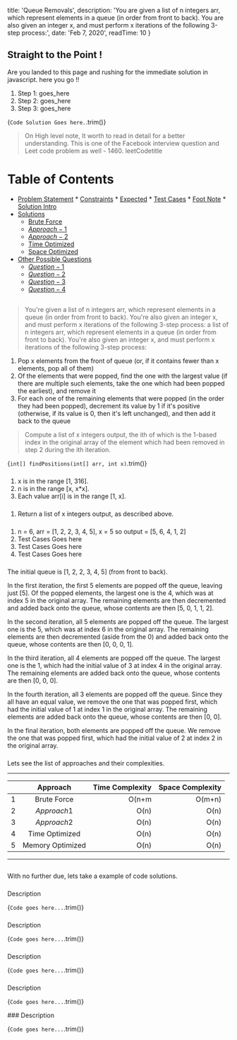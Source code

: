 
  title: 'Queue Removals',
  description: 'You are given a list of n integers arr, which represent elements in a queue (in order from front to back). You are also given an integer x, and must perform x iterations of the following 3-step process:',
  date: 'Feb 7, 2020',
  readTime: 10
}



## Straight to the Point !
Are you landed to this page and rushing for the immediate solution in javascript. here you go !!
1. Step 1: goes_here
1. Step 2: goes_here
1. Step 3: goes_here

<CodeBlock>{`
Code Solution Goes here.
`.trim()}</CodeBlock>

> On High level note, It worth to read in detail for a better understanding.
This is one of the Facebook interview question and Leet code problem as well - <ExternalLink url="$leetCode$">1460. leetCodetitle</ExternalLink>

Table of Contents
=================

   * [Problem Statement](#problem-statement)
    * [Constraints](#constraints)
    * [Expected](#expected)
    * [Test Cases](#test-cases)
    * [Foot Note](#foot-note)
    * [Solution Intro](#solution-intro)
   * [Solutions](#solutions)
      * [Brute Force](#brute-force)
      * [$Approach-1$](#$Approach-1$)
      * [$Approach-2$](#$Approach-2$)
      * [Time Optimized](#time-optimized)
      * [Space Optimized](#space-optimized)
   * [Other Possible Questions](#other-questions)
      * [$Question-1$](#$Question-1$)
      * [$Question-2$](#$Question-2$)
      * [$Question-3$](#$Question-3$)
      * [$Question-4$](#$Question-4$)

## <AnchorLink label="Problem Statement" name />
>  You're given a list of n integers arr, which represent elements in a queue (in order from front to back). You're also given an integer x, and must perform x iterations of the following 3-step process:
 a list of n integers arr, which represent elements in a queue (in order from front to back). You're also given an integer x, and must perform x iterations of the following 3-step process:

1. Pop x elements from the front of queue (or, if it contains fewer than x elements, pop all of them)
1. Of the elements that were popped, find the one with the largest value (if there are multiple such elements, take the one which had been popped the earliest), and remove it
1. For each one of the remaining elements that were popped (in the order they had been popped), decrement its value by 1 if it's positive (otherwise, if its value is 0, then it's left unchanged), and then add it back to the queue

> Compute a list of x integers output, the ith of which is the 1-based index in the original array of the element which had been removed in step 2 during the ith iteration.

<CodeBlock>{`
int[] findPositions(int[] arr, int x)
`.trim()}</CodeBlock>

### <AnchorLink label="Constraints" name />
1. x is in the range [1, 316].
1. n is in the range [x, x*x].
1. Each value arr[i] is in the range [1, x].

### <AnchorLink label="Expected" name />
1. Return a list of x integers output, as described above.

### <AnchorLink label="Test Cases" name />
1. n = 6, arr = [1, 2, 2, 3, 4, 5], x = 5 so output = [5, 6, 4, 1, 2]
1. Test Cases Goes here
1. Test Cases Goes here
1. Test Cases Goes here

### <AnchorLink label="Foot Note" name />
The initial queue is [1, 2, 2, 3, 4, 5] (from front to back).

In the first iteration, the first 5 elements are popped off the queue, leaving just [5]. Of the popped elements, the largest one is the 4, which was at index 5 in the original array. The remaining elements are then decremented and added back onto the queue, whose contents are then [5, 0, 1, 1, 2].

In the second iteration, all 5 elements are popped off the queue. The largest one is the 5, which was at index 6 in the original array. The remaining elements are then decremented (aside from the 0) and added back onto the queue, whose contents are then [0, 0, 0, 1].

In the third iteration, all 4 elements are popped off the queue. The largest one is the 1, which had the initial value of 3 at index 4 in the original array. The remaining elements are added back onto the queue, whose contents are then [0, 0, 0].

In the fourth iteration, all 3 elements are popped off the queue. Since they all have an equal value, we remove the one that was popped first, which had the initial value of 1 at index 1 in the original array. The remaining elements are added back onto the queue, whose contents are then [0, 0].

In the final iteration, both elements are popped off the queue. We remove the one that was popped first, which had the initial value of 2 at index 2 in the original array.


### <AnchorLink label="Solution Intro" name />
Lets see the list of approaches and their complexities.

- - -
|    | Approach |  Time Complexity |  Space Complexity |
|----------|:-------------:|------:|------:|
| 1 |  Brute Force | O(n+m | O(m+n) |
| 2 |  $Approach 1$ | O(n) | O(n) |
| 3 |  $Approach 2$ | O(n) | O(n) |
| 4 | Time Optimized | O(n) | O(n) |
| 5 | Memory Optimized | O(n) | O(n) |

- - -

## <AnchorLink label="Solutions" name />
With no further due, lets take a example of code solutions.

### <AnchorLink label="Brute Force" name />
Description

<CodeBlock>{`
Code goes here...
`.trim()}</CodeBlock>

<BigO type="time" value="n+m" />
<BigO type="space" value="n+m" />

### <AnchorLink label="$Approach-1$" name />
Description

<CodeBlock>{`
Code goes here...
`.trim()}</CodeBlock>

<BigO type="time" value="n+m" />
<BigO type="space" value="n+m" />

### <AnchorLink label="$Approach-2$" name />
Description

<CodeBlock>{`
Code goes here...
`.trim()}</CodeBlock>

<BigO type="time" value="n+m" />
<BigO type="space" value="n+m" />

### <AnchorLink label="$Time-Optimized$" name />
Description

<CodeBlock>{`
Code goes here...
`.trim()}</CodeBlock>

<BigO type="time" value="n+m" />
<BigO type="space" value="n+m" />
### <AnchorLink label="$Space-Optimized$" name />
Description

<CodeBlock>{`
Code goes here...
`.trim()}</CodeBlock>

<BigO type="time" value="n+m" />
<BigO type="space" value="n+m" />

